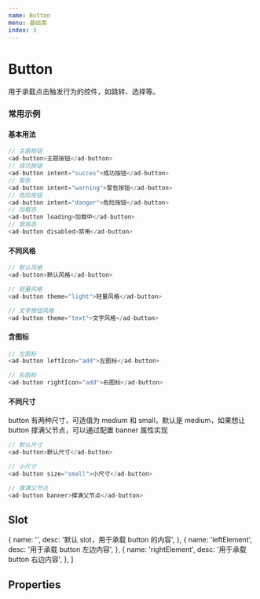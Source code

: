 ```yaml
---
name: Button
menu: 基础类
index: 3
---
```



# Button

用于承载点击触发行为的控件，如跳转、选择等。

### 常用示例

#### 基本用法

```javascript
// 主题按钮
<ad-button>主题按钮</ad-button>
// 成功按钮
<ad-button intent="succes">成功按钮</ad-button>
// 警告
<ad-button intent="warning">警告按钮</ad-button>
// 危险按钮
<ad-button intent="danger">危险按钮</ad-button>
// 加载态
<ad-button loading>加载中</ad-button>
// 禁用态
<ad-button disabled>禁用</ad-button>
```

#### 不同风格

```javascript
// 默认风格
<ad-button>默认风格</ad-button>

// 轻量风格
<ad-button theme="light">轻量风格</ad-button>

// 文字按钮风格
<ad-button theme="text">文字风格</ad-button>

```

#### 含图标

```javascript
// 左图标
<ad-button leftIcon="add">左图标</ad-button>

// 右图标
<ad-button rightIcon="add">右图标</ad-button>
```

#### 不同尺寸

button 有两种尺寸，可选值为 medium 和 small，默认是 medium，如果想让 button 撑满父节点，可以通过配置 banner 属性实现
```javascript
// 默认尺寸
<ad-button>默认尺寸</ad-button>

// 小尺寸
<ad-button size="small">小尺寸</ad-button>

// 撑满父节点
<ad-button banner>撑满父节点</ad-button>
```

## Slot

  {
    name: '',
    desc: '默认 slot，用于承载 button 的内容',
  },
  {
    name: 'leftElement',
    desc: '用于承载 button 左边内容',
  },
  {
    name: 'rightElement',
    desc: '用于承载 button 右边内容',
  },
]

<Table
  columnsResizable
  dataSource={slots}
  columns={[
    {
      dataIndex: 'name',
      title: 'name',
    },
    {
      dataIndex: 'desc',
      title: '描述',
    },
  ]}
/>

## Properties
